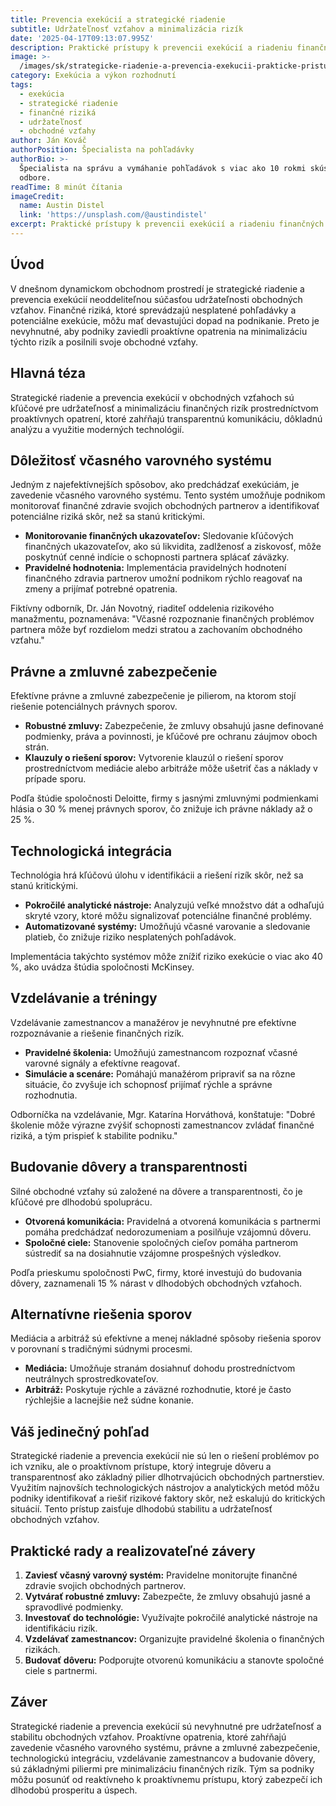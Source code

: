 ```yaml
---
title: Prevencia exekúcií a strategické riadenie
subtitle: Udržateľnosť vzťahov a minimalizácia rizík
date: '2025-04-17T09:13:07.995Z'
description: Praktické prístupy k prevencii exekúcií a riadeniu finančných rizík.
image: >-
  /images/sk/strategicke-riadenie-a-prevencia-exekucii-prakticke-pristupy-pre-udrzatelnost-obchodnych-vztahov-a-minimalizaciu-financnych-rizik-1744794787613.jpg
category: Exekúcia a výkon rozhodnutí
tags:
  - exekúcia
  - strategické riadenie
  - finančné riziká
  - udržateľnosť
  - obchodné vzťahy
author: Ján Kováč
authorPosition: Špecialista na pohľadávky
authorBio: >-
  Špecialista na správu a vymáhanie pohľadávok s viac ako 10 rokmi skúseností v
  odbore.
readTime: 8 minút čítania
imageCredit:
  name: Austin Distel
  link: 'https://unsplash.com/@austindistel'
excerpt: Praktické prístupy k prevencii exekúcií a riadeniu finančných rizík.
---
```

## Úvod

V dnešnom dynamickom obchodnom prostredí je strategické riadenie a prevencia exekúcií neoddeliteľnou súčasťou udržateľnosti obchodných vzťahov. Finančné riziká, ktoré sprevádzajú nesplatené pohľadávky a potenciálne exekúcie, môžu mať devastujúci dopad na podnikanie. Preto je nevyhnutné, aby podniky zaviedli proaktívne opatrenia na minimalizáciu týchto rizík a posilnili svoje obchodné vzťahy. 

## Hlavná téza

Strategické riadenie a prevencia exekúcií v obchodných vzťahoch sú kľúčové pre udržateľnosť a minimalizáciu finančných rizík prostredníctvom proaktívnych opatrení, ktoré zahŕňajú transparentnú komunikáciu, dôkladnú analýzu a využitie moderných technológií.

## Dôležitosť včasného varovného systému

Jedným z najefektívnejších spôsobov, ako predchádzať exekúciám, je zavedenie včasného varovného systému. Tento systém umožňuje podnikom monitorovať finančné zdravie svojich obchodných partnerov a identifikovať potenciálne riziká skôr, než sa stanú kritickými.

- **Monitorovanie finančných ukazovateľov:** Sledovanie kľúčových finančných ukazovateľov, ako sú likvidita, zadlženosť a ziskovosť, môže poskytnúť cenné indície o schopnosti partnera splácať záväzky.
- **Pravidelné hodnotenia:** Implementácia pravidelných hodnotení finančného zdravia partnerov umožní podnikom rýchlo reagovať na zmeny a prijímať potrebné opatrenia.

Fiktívny odborník, Dr. Ján Novotný, riaditeľ oddelenia rizikového manažmentu, poznamenáva: "Včasné rozpoznanie finančných problémov partnera môže byť rozdielom medzi stratou a zachovaním obchodného vzťahu."

## Právne a zmluvné zabezpečenie

Efektívne právne a zmluvné zabezpečenie je pilierom, na ktorom stojí riešenie potenciálnych právnych sporov.

- **Robustné zmluvy:** Zabezpečenie, že zmluvy obsahujú jasne definované podmienky, práva a povinnosti, je kľúčové pre ochranu záujmov oboch strán.
- **Klauzuly o riešení sporov:** Vytvorenie klauzúl o riešení sporov prostredníctvom mediácie alebo arbitráže môže ušetriť čas a náklady v prípade sporu.

Podľa štúdie spoločnosti Deloitte, firmy s jasnými zmluvnými podmienkami hlásia o 30 % menej právnych sporov, čo znižuje ich právne náklady až o 25 %.

## Technologická integrácia

Technológia hrá kľúčovú úlohu v identifikácii a riešení rizík skôr, než sa stanú kritickými.

- **Pokročilé analytické nástroje:** Analyzujú veľké množstvo dát a odhaľujú skryté vzory, ktoré môžu signalizovať potenciálne finančné problémy.
- **Automatizované systémy:** Umožňujú včasné varovanie a sledovanie platieb, čo znižuje riziko nesplatených pohľadávok.

Implementácia takýchto systémov môže znížiť riziko exekúcie o viac ako 40 %, ako uvádza štúdia spoločnosti McKinsey.

## Vzdelávanie a tréningy

Vzdelávanie zamestnancov a manažérov je nevyhnutné pre efektívne rozpoznávanie a riešenie finančných rizík.

- **Pravidelné školenia:** Umožňujú zamestnancom rozpoznať včasné varovné signály a efektívne reagovať.
- **Simulácie a scenáre:** Pomáhajú manažérom pripraviť sa na rôzne situácie, čo zvyšuje ich schopnosť prijímať rýchle a správne rozhodnutia.

Odborníčka na vzdelávanie, Mgr. Katarína Horváthová, konštatuje: "Dobré školenie môže výrazne zvýšiť schopnosti zamestnancov zvládať finančné riziká, a tým prispieť k stabilite podniku."

## Budovanie dôvery a transparentnosti

Silné obchodné vzťahy sú založené na dôvere a transparentnosti, čo je kľúčové pre dlhodobú spoluprácu.

- **Otvorená komunikácia:** Pravidelná a otvorená komunikácia s partnermi pomáha predchádzať nedorozumeniam a posilňuje vzájomnú dôveru.
- **Spoločné ciele:** Stanovenie spoločných cieľov pomáha partnerom sústrediť sa na dosiahnutie vzájomne prospešných výsledkov.

Podľa prieskumu spoločnosti PwC, firmy, ktoré investujú do budovania dôvery, zaznamenali 15 % nárast v dlhodobých obchodných vzťahoch.

## Alternatívne riešenia sporov

Mediácia a arbitráž sú efektívne a menej nákladné spôsoby riešenia sporov v porovnaní s tradičnými súdnymi procesmi.

- **Mediácia:** Umožňuje stranám dosiahnuť dohodu prostredníctvom neutrálnych sprostredkovateľov.
- **Arbitráž:** Poskytuje rýchle a záväzné rozhodnutie, ktoré je často rýchlejšie a lacnejšie než súdne konanie.

## Váš jedinečný pohľad

Strategické riadenie a prevencia exekúcií nie sú len o riešení problémov po ich vzniku, ale o proaktívnom prístupe, ktorý integruje dôveru a transparentnosť ako základný pilier dlhotrvajúcich obchodných partnerstiev. Využitím najnovších technologických nástrojov a analytických metód môžu podniky identifikovať a riešiť rizikové faktory skôr, než eskalujú do kritických situácií. Tento prístup zaisťuje dlhodobú stabilitu a udržateľnosť obchodných vzťahov.

## Praktické rady a realizovateľné závery

1. **Zaviesť včasný varovný systém:** Pravidelne monitorujte finančné zdravie svojich obchodných partnerov.
2. **Vytvárať robustné zmluvy:** Zabezpečte, že zmluvy obsahujú jasné a spravodlivé podmienky.
3. **Investovať do technológie:** Využívajte pokročilé analytické nástroje na identifikáciu rizík.
4. **Vzdelávať zamestnancov:** Organizujte pravidelné školenia o finančných rizikách.
5. **Budovať dôveru:** Podporujte otvorenú komunikáciu a stanovte spoločné ciele s partnermi.

## Záver

Strategické riadenie a prevencia exekúcií sú nevyhnutné pre udržateľnosť a stabilitu obchodných vzťahov. Proaktívne opatrenia, ktoré zahŕňajú zavedenie včasného varovného systému, právne a zmluvné zabezpečenie, technologickú integráciu, vzdelávanie zamestnancov a budovanie dôvery, sú základnými piliermi pre minimalizáciu finančných rizík. Tým sa podniky môžu posunúť od reaktívneho k proaktívnemu prístupu, ktorý zabezpečí ich dlhodobú prosperitu a úspech.
